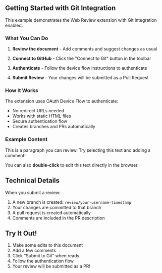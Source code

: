 

## Getting Started with Git Integration

This example demonstrates the Web Review extension with Git integration enabled.

### What You Can Do

1. **Review the document** - Add comments and suggest changes as usual

2. **Connect to GitHub** - Click the \"Connect to Git\" button in the toolbar

3. **Authenticate** - Follow the device flow instructions to authenticate

4. **Submit Review** - Your changes will be submitted as a Pull Request

### How It Works

The extension uses OAuth Device Flow to authenticate:

- No redirect URLs needed
- Works with static HTML files
- Secure authentication flow
- Creates branches and PRs automatically

### Example Content

This is a paragraph you can review. Try selecting this text and adding a comment!

You can also **double-click** to edit this text directly in the browser.

## Technical Details

When you submit a review:

1. A new branch is created: `review/your-username-timestamp`
2. Your changes are committed to that branch
3. A pull request is created automatically
4. Comments are included in the PR description

## Try It Out!

1. Make some edits to this document
2. Add a few comments
3. Click "Submit to Git" when ready
4. Follow the authentication flow
5. Your review will be submitted as a PR!
